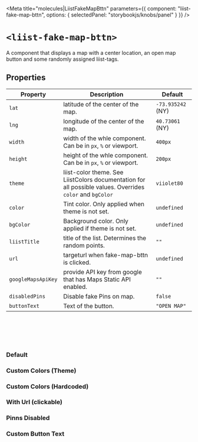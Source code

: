 
<Meta
  title="molecules|LiistFakeMapBttn"
  parameters={{
    component: "liist-fake-map-bttn",
    options: { selectedPanel: "storybookjs/knobs/panel" }
  }}
/>

# `<liist-fake-map-bttn>`

A component that displays a map with a center location, an open map button and some randomly assigned liist-tags.

## Properties

| Property           | Description                                                    | Default     |
| ------------------ | -------------------------------------------------------------- | ----------- |
| `lat`              | latitude of the center of the map.  | `-73.935242` (NY) |
| `lng`              | longitude of the center of the map.  | `40.73061` (NY) |
| `width`            | width of the whle component. Can be in `px`, `%` or viewport.  | `400px` |
| `height`           | height of the whle component. Can be in `px`, `%` or viewport.  | `200px` |
| `theme`            | liist-color theme. See LiistColors documentation for all possible values. Overrides `color` and `bgColor` | `viiolet80` |
| `color`            | Tint color. Only applied when theme is not set. | `undefined` |
| `bgColor`          | Background color. Only applied if theme is not set. | `undefined` |
| `liistTitle`       | title of the list. Determines the random points.  | `""` |
| `url`              | targeturl when fake-map-bttn is clicked. | `undefined` |
| `googleMapsApiKey` | provide API key from google that has Maps Static API enabled. | `""` |
| `disabledPins`     | Disable fake Pins on map. | `false` |
| `buttonText`       | Text of the button. | `"OPEN MAP"` |

<br></br><br></br>

### Default
<Preview>
  <liist-fake-map-bttn></liist-fake-map-bttn>
</Preview>

### Custom Colors (Theme)
<Preview>
  <liist-fake-map-bttn listTitle="1" theme="hotii" icon="heart"></liist-fake-map-bttn>
  <liist-fake-map-bttn listTitle="2" theme="grasii" icon="gem"></liist-fake-map-bttn>
  <liist-fake-map-bttn listTitle="3" theme="piink" icon="money"></liist-fake-map-bttn>
  <liist-fake-map-bttn listTitle="4" theme="viiolet" icon="skull"></liist-fake-map-bttn>
  <liist-fake-map-bttn listTitle="5" theme="viiolet80b" icon="ufo"></liist-fake-map-bttn>
  <liist-fake-map-bttn listTitle="6" theme="viiolet20" icon="tasty"></liist-fake-map-bttn>
</Preview>

### Custom Colors (Hardcoded)
<Preview>
  <liist-fake-map-bttn listTitle="1" color="red" bgColor="gold" icon="heart"></liist-fake-map-bttn>
</Preview>

### With Url (clickable)
<Preview>
  <liist-fake-map-bttn url="https://liist.com/"></liist-fake-map-bttn>
</Preview>

### Pinns Disabled
<Preview>
  <liist-fake-map-bttn url="https://liist.com/" disablePins></liist-fake-map-bttn>
</Preview>

### Custom Button Text
<Preview>
  <liist-fake-map-bttn url="https://liist.com/" disablePins buttonText="YOUR TEXT HERE"></liist-fake-map-bttn>
</Preview>

